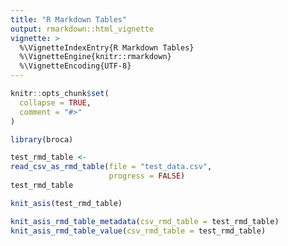 ```yaml
---
title: "R Markdown Tables"
output: rmarkdown::html_vignette
vignette: >
  %\VignetteIndexEntry{R Markdown Tables}
  %\VignetteEngine{knitr::rmarkdown}
  %\VignetteEncoding{UTF-8}
---
```


```r
knitr::opts_chunk$set(
  collapse = TRUE,
  comment = "#>"
)
```

```r
library(broca)
```

```r
test_rmd_table <- 
read_csv_as_rmd_table(file = "test_data.csv",
                      progress = FALSE)
test_rmd_table
```

```r
knit_asis(test_rmd_table)
```


```r
knit_asis_rmd_table_metadata(csv_rmd_table = test_rmd_table)
knit_asis_rmd_table_value(csv_rmd_table = test_rmd_table)
```

